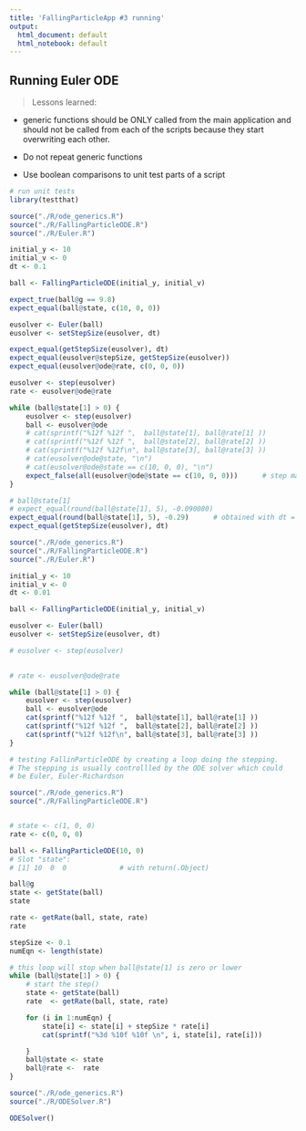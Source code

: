 ```yaml
---
title: 'FallingParticleApp #3 running'
output:
  html_document: default
  html_notebook: default
---
```


## Running Euler ODE
> Lessons learned: 

* generic functions should be ONLY called from the main application and
should not be called from each of the scripts because they start overwriting
each other.

* Do not repeat generic functions

* Use boolean comparisons to unit test parts of a script


```r
# run unit tests
library(testthat)

source("./R/ode_generics.R")
source("./R/FallingParticleODE.R")
source("./R/Euler.R")

initial_y <- 10
initial_v <- 0
dt <- 0.1

ball <- FallingParticleODE(initial_y, initial_v)

expect_true(ball@g == 9.8)
expect_equal(ball@state, c(10, 0, 0))

eusolver <- Euler(ball)
eusolver <- setStepSize(eusolver, dt)

expect_equal(getStepSize(eusolver), dt)
expect_equal(eusolver@stepSize, getStepSize(eusolver))
expect_equal(eusolver@ode@rate, c(0, 0, 0))

eusolver <- step(eusolver)
rate <- eusolver@ode@rate

while (ball@state[1] > 0) {
    eusolver <- step(eusolver)
    ball <- eusolver@ode
    # cat(sprintf("%12f %12f ",  ball@state[1], ball@rate[1] ))
    # cat(sprintf("%12f %12f ",  ball@state[2], ball@rate[2] ))
    # cat(sprintf("%12f %12f\n", ball@state[3], ball@rate[3] ))
    # cat(eusolver@ode@state, "\n")
    # cat(eusolver@ode@state == c(10, 0, 0), "\n")
    expect_false(all(eusolver@ode@state == c(10, 0, 0)))      # step makes the original state vector to change
}

# ball@state[1]
# expect_equal(round(ball@state[1], 5), -0.090080)
expect_equal(round(ball@state[1], 5), -0.29)      # obtained with dt = 0.1
expect_equal(getStepSize(eusolver), dt)
```

```r
source("./R/ode_generics.R")
source("./R/FallingParticleODE.R")
source("./R/Euler.R")

initial_y <- 10
initial_v <- 0
dt <- 0.01

ball <- FallingParticleODE(initial_y, initial_v)

eusolver <- Euler(ball)
eusolver <- setStepSize(eusolver, dt)

# eusolver <- step(eusolver)
 

# rate <- eusolver@ode@rate

while (ball@state[1] > 0) {
    eusolver <- step(eusolver)
    ball <- eusolver@ode
    cat(sprintf("%12f %12f ",  ball@state[1], ball@rate[1] ))
    cat(sprintf("%12f %12f ",  ball@state[2], ball@rate[2] ))
    cat(sprintf("%12f %12f\n", ball@state[3], ball@rate[3] ))
}
```



```r
# testing FallinParticleODE by creating a loop doing the stepping.
# The stepping is usually controllled by the ODE solver which could
# be Euler, Euler-Richardson

source("./R/ode_generics.R")
source("./R/FallingParticleODE.R")


# state <- c(1, 0, 0)
rate <- c(0, 0, 0)

ball <- FallingParticleODE(10, 0)
# Slot "state":
# [1] 10  0  0             # with return(.Object)

ball@g
state <- getState(ball)
state

rate <- getRate(ball, state, rate)
rate

stepSize <- 0.1
numEqn <- length(state)

# this loop will stop when ball@state[1] is zero or lower
while (ball@state[1] > 0) {
    # start the step()
    state <- getState(ball)
    rate  <- getRate(ball, state, rate)

    for (i in 1:numEqn) {
        state[i] <- state[i] + stepSize * rate[i]
        cat(sprintf("%3d %10f %10f \n", i, state[i], rate[i]))

    }
    ball@state <- state
    ball@rate <-  rate
}

```


```r
source("./R/ode_generics.R")
source("./R/ODESolver.R")

ODESolver()
```

